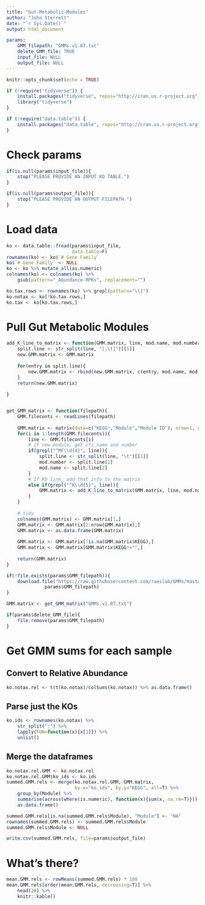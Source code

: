 ```yaml
---
title: "Gut-Metabolic-Modules"
author: "John Sterrett"
date: "`r Sys.Date()`"
output: html_document

params:
    GMM_filepath: "GMMs.v1.07.txt"
    delete_GMM_file: TRUE
    input_file: NULL
    output_file: NULL
---
```


```r
knitr::opts_chunk$set(echo = TRUE)

if (!require("tidyverse")) {
    install.packages("tidyverse", repos="http://cran.us.r-project.org")
    library("tidyverse")
}

if (!require("data.table")) {
    install.packages("data.table", repos="http://cran.us.r-project.org")
}

```

# Check params
```r
if(is.null(params$input_file)){
    stop("PLEASE PROVIDE AN INPUT KO TABLE.")
}

if(is.null(params$output_file)){
    stop("PLEASE PROVIDE AN OUTPUT FILEPATH.")
}
```

# Load data
```r
ko <- data.table::fread(params$input_file,
                        data.table=F)
rownames(ko) <- ko$`# Gene Family`
ko$`# Gene Family` <- NULL
ko <- ko %>% mutate_all(as.numeric)
colnames(ko) <- colnames(ko) %>% 
    gsub(pattern="_Abundance-RPKs", replacement="")

ko.tax.rows <- rownames(ko) %>% grepl(pattern="\\|")
ko.notax <- ko[!ko.tax.rows,]
ko.tax <- ko[ko.tax.rows,]

```


# Pull Gut Metabolic Modules
```r
add_K_line_to_matrix <- function(GMM.matrix, line, mod.name, mod.number){
    split.line <- str_split(line, "[,\t]")[[1]]
    new.GMM.matrix <- GMM.matrix
    
    for(entry in split.line){
        new.GMM.matrix <- rbind(new.GMM.matrix, c(entry, mod.name, mod.number))
    }
    return(new.GMM.matrix)
    
}


get_GMM_matrix <- function(filepath){
    GMM.fileconts <- readLines(filepath)
    
    GMM.matrix <- matrix(data=c("KEGG","Module","Module ID"), nrow=1, ncol=3)
    for(i in 1:length(GMM.fileconts)){
        line <- GMM.fileconts[i]
        # if new module, get its name and number
        if(grepl("^MF\\d{4}", line)){
            split.line <- str_split(line, "\t")[[1]]
            mod.number <- split.line[1]
            mod.name <- split.line[2]
        }
        # If KO line, add that info to the matrix
        else if(grepl("^K\\d{5}", line)){
            GMM.matrix <- add_K_line_to_matrix(GMM.matrix, line, mod.name, mod.number)
        }
    }
    
    # tidy
    colnames(GMM.matrix) <- GMM.matrix[1,]
    GMM.matrix <- GMM.matrix[2:nrow(GMM.matrix),]
    GMM.matrix <- as.data.frame(GMM.matrix)
    
    GMM.matrix <- GMM.matrix[!is.na(GMM.matrix$KEGG),]
    GMM.matrix <- GMM.matrix[GMM.matrix$KEGG!="",]
    
    return(GMM.matrix)
}

if(!file.exists(params$GMM_filepath)){
    download.file("https://raw.githubusercontent.com/raeslab/GMMs/master/GMMs.v1.07.txt", 
              params$GMM_filepath)    
}

GMM.matrix <- get_GMM_matrix("GMMs.v1.07.txt")

if(params$delete_GMM_file){
    file.remove(params$GMM_filepath)
}

```


# Get GMM sums for each sample
## Convert to Relative Abundance 
```r
ko.notax.rel <- t(t(ko.notax)/colSums(ko.notax)) %>% as.data.frame()
```

## Parse just the KOs
```r
ko.ids <- rownames(ko.notax) %>% 
    str_split(":") %>% 
    lapply(FUN=function(x){x[1]}) %>%
    unlist()
```

## Merge the dataframes
```r
ko.notax.rel.GMM <- ko.notax.rel
ko.notax.rel.GMM$ko_ids <- ko.ids
summed.GMM.rels <- merge(ko.notax.rel.GMM, GMM.matrix, 
                         by.x="ko_ids", by.y="KEGG", all=T) %>%
    group_by(Module) %>%
    summarise(across(where(is.numeric), function(x){sum(x, na.rm=T)})) %>%
    as.data.frame()

summed.GMM.rels[is.na(summed.GMM.rels$Module), "Module"] <- "NA"
rownames(summed.GMM.rels) <- summed.GMM.rels$Module
summed.GMM.rels$Module <- NULL

write.csv(summed.GMM.rels, file=params$output_file)
```

# What's there?
```r
mean.GMM.rels <- rowMeans(summed.GMM.rels) * 100
mean.GMM.rels[order(mean.GMM.rels, decreasing=T)] %>% 
    head(20) %>% 
    knitr::kable()
```
